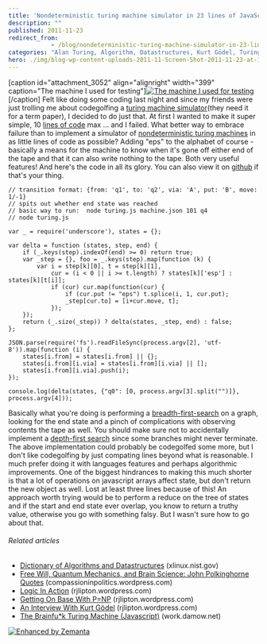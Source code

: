 ```yaml
---
title: 'Nondeterministic turing machine simulator in 23 lines of JavaScript'
description: ""
published: 2011-11-23
redirect_from: 
            - /blog/nondeterministic-turing-machine-simulator-in-23-lines-of-javascript/swizec/3047
categories: "Alan Turing, Algorithm, Datastructures, Kurt Gödel, Turing machine, Uncategorized"
hero: ./img/blog-wp-content-uploads-2011-11-Screen-Shot-2011-11-23-at-10.10.32-PM.png
---
```

\[caption id=&quot;attachment_3052&quot; align=&quot;alignright&quot; width=&quot;399&quot; caption=&quot;The machine I used for testing&quot;][![The machine I used for testing](http://swizec.com/blog/wp-content/uploads/2011/11/Screen-Shot-2011-11-23-at-10.10.32-PM.png "The machine I used for testing")](./img/blog-wp-content-uploads-2011-11-Screen-Shot-2011-11-23-at-10.10.32-PM.png)\[/caption] Felt like doing some coding last night and since my friends were just trolling me about codegolfing a [turing machine simulator](http://en.wikipedia.org/wiki/Turing_machine "Turing machine")(they need it for a term paper), I decided to do just that. At first I wanted to make it super simple, 10 [lines of code](http://en.wikipedia.org/wiki/Source_lines_of_code "Source lines of code") max ... and I failed. What better way to embrace failure than to implement a simulator of [nondeterministic turing machines](http://en.wikipedia.org/wiki/Non-deterministic_Turing_machine "Non-deterministic Turing machine") in as little lines of code as possible? Adding &quot;eps&quot; to the alphabet of course - basically a means for the machine to know when it&#x27;s gone off either end of the tape and that it can also write nothing to the tape. Both very useful features! And here&#x27;s the code in all its glory. You can also view it on [github](https://github.com/Swizec/random-coding/blob/master/turing.js) if that&#x27;s your thing.

```
// transition format: {from: 'q1', to: 'q2', via: 'A', put: 'B', move: 1/-1}
// spits out whether end state was reached
// basic way to run:  node turing.js machine.json 101 q4
// node turing.js   

var _ = require('underscore'), states = {};

var delta = function (states, step, end) {
    if (_.keys(step).indexOf(end) >= 0) return true;
    var _step = {}, foo = _.keys(step).map(function (k) {
        var i = step[k][0], t = step[k][1],
            cur = (i < 0 || i >= t.length) ? states[k]['esp'] :  states[k][t[i]];
            if (cur) cur.map(function(cur) {
                if (cur.put != "eps") t.splice(i, 1, cur.put);
                _step[cur.to] = [i+cur.move, t];
            });
    });
    return (_.size(_step)) ? delta(states, _step, end) : false;
};

JSON.parse(require('fs').readFileSync(process.argv[2], 'utf-8')).map(function (i) {
    states[i.from] = states[i.from] || {};
    states[i.from][i.via] = states[i.from][i.via] || [];
    states[i.from][i.via].push(i);
});

console.log(delta(states, {"q0": [0, process.argv[3].split("")]}, process.argv[4]));
```

Basically what you&#x27;re doing is performing a [breadth-first-search](http://en.wikipedia.org/wiki/Breadth-first_search "Breadth-first search") on a graph, looking for the end state and a pinch of complications with observing contents the tape as well. You should make sure not to accidentally implement a [depth-first search](http://en.wikipedia.org/wiki/Depth-first_search "Depth-first search") since some branches might never terminate. The above implementation could probably be codegolfed some more, but I don&#x27;t like codegolfing by just compating lines beyond what is reasonable. I much prefer doing it with languages features and perhaps algorithmic improvements. One of the biggest hindrances to making this much shorter is that a lot of operations on javascript arrays affect state, but don&#x27;t return the new object as well. Lost at least three lines because of this! An approach worth trying would be to perform a reduce on the tree of states and if the start and end state ever overlap, you know to return a truthy value, otherwise you go with something falsy. But I wasn&#x27;t sure how to go about that.

###### Related articles

- [Dictionary of Algorithms and Datastructures](http://xlinux.nist.gov/dads//) (xlinux.nist.gov)
- [Free Will, Quantum Mechanics, and Brain Science: John Polkinghorne Quotes](http://compassioninpolitics.wordpress.com/2011/09/29/free-will-quantum-theory-and-brain-science/) (compassioninpolitics.wordpress.com)
- [Logic In Action](http://rjlipton.wordpress.com/2011/07/28/logic-in-action/) (rjlipton.wordpress.com)
- [Getting On Base With P=NP](http://rjlipton.wordpress.com/2011/07/04/getting-on-base-with-pnp/) (rjlipton.wordpress.com)
- [An Interview With Kurt Gödel](http://rjlipton.wordpress.com/2011/10/31/an-interview-with-kurt-gdel/) (rjlipton.wordpress.com)
- [The Brainfu\*k Turing Machine (Javascript)](http://work.damow.net/random/bf-turing/) (work.damow.net)

[![Enhanced by Zemanta](http://img.zemanta.com/zemified_e.png?x-id=c89197ff-e3d0-4791-867f-053288550625)](http://www.zemanta.com/ "Enhanced by Zemanta")
